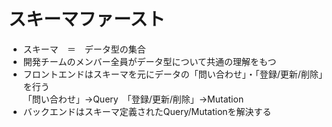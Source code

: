 # スキーマファースト

- スキーマ　＝　データ型の集合
- 開発チームのメンバー全員がデータ型について共通の理解をもつ
- フロントエンドはスキーマを元にデータの「問い合わせ」・「登録/更新/削除」を行う<br />
「問い合わせ」→Query　「登録/更新/削除」→Mutation
- バックエンドはスキーマ定義されたQuery/Mutationを解決する